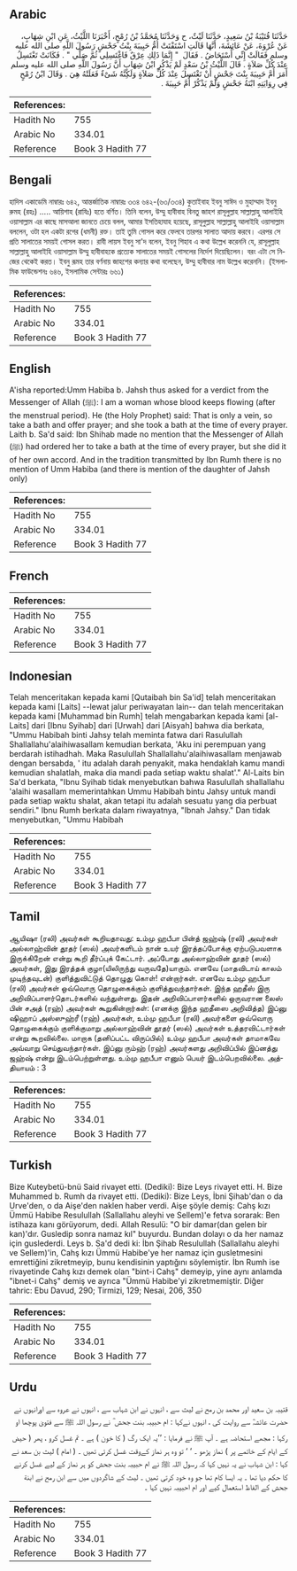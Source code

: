 ## Arabic


<div dir="rtl" lang="ar" style={{fontSize:'larger',backgroundColor:'#f8f9fa',padding:20}}>
حَدَّثَنَا قُتَيْبَةُ بْنُ سَعِيدٍ، حَدَّثَنَا لَيْثٌ، ح وَحَدَّثَنَا مُحَمَّدُ بْنُ رُمْحٍ، أَخْبَرَنَا اللَّيْثُ، عَنِ ابْنِ شِهَابٍ، عَنْ عُرْوَةَ، عَنْ عَائِشَةَ، أَنَّهَا قَالَتِ اسْتَفْتَتْ أُمُّ حَبِيبَةَ بِنْتُ جَحْشٍ رَسُولَ اللَّهِ صلى الله عليه وسلم فَقَالَتْ إِنِّي أُسْتَحَاضُ ‏.‏ فَقَالَ ‏ "‏ إِنَّمَا ذَلِكِ عِرْقٌ فَاغْتَسِلِي ثُمَّ صَلِّي ‏"‏ ‏.‏ فَكَانَتْ تَغْتَسِلُ عِنْدَ كُلِّ صَلاَةٍ ‏.‏ قَالَ اللَّيْثُ بْنُ سَعْدٍ لَمْ يَذْكُرِ ابْنُ شِهَابٍ أَنَّ رَسُولَ اللَّهِ صلى الله عليه وسلم أَمَرَ أُمَّ حَبِيبَةَ بِنْتَ جَحْشٍ أَنْ تَغْتَسِلَ عِنْدَ كُلِّ صَلاَةٍ وَلَكِنَّهُ شَىْءٌ فَعَلَتْهُ هِيَ ‏.‏ وَقَالَ ابْنُ رُمْحٍ فِي رِوَايَتِهِ ابْنَةُ جَحْشٍ وَلَمْ يَذْكُرْ أُمَّ حَبِيبَةَ ‏.‏
</div>
<div style={{backgroundColor:'#f8f9fa',padding:20, marginBottom: 10}}><table> <thead> <tr> <th>References:</th> <th></th> </tr> </thead> <tbody><tr><td>Hadith No</td><td>755</td></tr><tr><td>Arabic No</td><td>334.01</td></tr><tr><td>Reference</td><td>Book 3 Hadith 77</td></tr></tbody></table></div>

## Bengali


<div dir="ltr" lang="bn" style={{fontSize:'larger',backgroundColor:'#f8f9fa',padding:20}}>
হাদিস একাডেমি নাম্বারঃ ৬৪২, আন্তর্জাতিক নাম্বারঃ ৩৩৪ ৬৪২-(৬৩/৩৩৪) কুতাইবাহ ইবনু সাঈদ ও মুহাম্মাদ ইবনু রুমহ (রহঃ) ..... আয়িশাহ (রাযিঃ) হতে বর্ণিত। তিনি বলেন, উম্মু হাবীবাহ বিনতু জাহশ রাসূলুল্লাহ সাল্লাল্লাহু আলাইহি ওয়াসাল্লাম এর কাছে মাসআলা জানতে চেয়ে বলল, আমার ইসতিহাযাহ হয়েছে, রাসূলুল্লাহ সাল্লাল্লাহু আলাইহি ওয়াসাল্লাম বললেন, ওটা হল একটা রগের (ধমনী) রক্ত। তাই তুমি গোসল করে ফেলবে তারপর সালাত আদায় করবে। এরপর সে প্রতি সালাতের সময়ই গোসল করত। রাবী লায়স ইবনু সা'দ বলেন, ইবনু শিহাব এ কথা উল্লেখ করেননি যে, রাসূলুল্লাহ সাল্লাল্লাহু আলাইহি ওয়াসাল্লাম উম্মু হাবীবাহকে প্রত্যেক সালাতের সময়ই গোসলের নির্দেশ দিয়েছিলেন। বরং এটা সে নিজের থেকেই করত। ইবনু রূমহ তার বর্ণনায় জাহশের কন্যার কথা বলেছেন, উম্মু হাবীবার নাম উল্লেখ করেননি। (ইসলামিক ফাউন্ডেশনঃ ৬৪৬, ইসলামিক সেন্টারঃ ৬৬১)
</div>
<div style={{backgroundColor:'#f8f9fa',padding:20, marginBottom: 10}}><table> <thead> <tr> <th>References:</th> <th></th> </tr> </thead> <tbody><tr><td>Hadith No</td><td>755</td></tr><tr><td>Arabic No</td><td>334.01</td></tr><tr><td>Reference</td><td>Book 3 Hadith 77</td></tr></tbody></table></div>

## English


<div dir="ltr" lang="en" style={{fontSize:'larger',backgroundColor:'#f8f9fa',padding:20}}>
A'isha reported:Umm Habiba b. Jahsh thus asked for a verdict from the Messenger of Allah (ﷺ): I am a woman whose blood keeps flowing (after the menstrual period). He (the Holy Prophet) said: That is only a vein, so take a bath and offer prayer; and she took a bath at the time of every prayer. Laith b. Sa'd said: Ibn Shihab made no mention that the Messenger of Allah (ﷺ) had ordered her to take a bath at the time of every prayer, but she did it of her own accord. And in the tradition transmitted by Ibn Rumh there is no mention of Umm Habiba (and there is mention of the daughter of Jahsh only)
</div>
<div style={{backgroundColor:'#f8f9fa',padding:20, marginBottom: 10}}><table> <thead> <tr> <th>References:</th> <th></th> </tr> </thead> <tbody><tr><td>Hadith No</td><td>755</td></tr><tr><td>Arabic No</td><td>334.01</td></tr><tr><td>Reference</td><td>Book 3 Hadith 77</td></tr></tbody></table></div>

## French


<div dir="ltr" lang="fr" style={{fontSize:'larger',backgroundColor:'#f8f9fa',padding:20}}>

</div>
<div style={{backgroundColor:'#f8f9fa',padding:20, marginBottom: 10}}><table> <thead> <tr> <th>References:</th> <th></th> </tr> </thead> <tbody><tr><td>Hadith No</td><td>755</td></tr><tr><td>Arabic No</td><td>334.01</td></tr><tr><td>Reference</td><td>Book 3 Hadith 77</td></tr></tbody></table></div>

## Indonesian


<div dir="ltr" lang="id" style={{fontSize:'larger',backgroundColor:'#f8f9fa',padding:20}}>
Telah menceritakan kepada kami [Qutaibah bin Sa'id] telah menceritakan kepada kami [Laits] --lewat jalur periwayatan lain-- dan telah menceritakan kepada kami [Muhammad bin Rumh] telah mengabarkan kepada kami [al-Laits] dari [Ibnu Syihab] dari [Urwah] dari [Aisyah] bahwa dia berkata, "Ummu Habibah binti Jahsy telah meminta fatwa dari Rasulullah Shallallahu'alaihiwasallam kemudian berkata, 'Aku ini perempuan yang berdarah istihadhah. Maka Rasulullah Shallallahu'alaihiwasallam menjawab dengan bersabda, ' itu adalah darah penyakit, maka hendaklah kamu mandi kemudian shalatlah, maka dia mandi pada setiap waktu shalat'." Al-Laits bin Sa'd berkata, "Ibnu Syihab tidak menyebutkan bahwa Rasulullah shallallahu 'alaihi wasallam memerintahkan Ummu Habibah bintu Jahsy untuk mandi pada setiap waktu shalat, akan tetapi itu adalah sesuatu yang dia perbuat sendiri." Ibnu Rumh berkata dalam riwayatnya, "Ibnah Jahsy." Dan tidak menyebutkan, "Ummu Habibah
</div>
<div style={{backgroundColor:'#f8f9fa',padding:20, marginBottom: 10}}><table> <thead> <tr> <th>References:</th> <th></th> </tr> </thead> <tbody><tr><td>Hadith No</td><td>755</td></tr><tr><td>Arabic No</td><td>334.01</td></tr><tr><td>Reference</td><td>Book 3 Hadith 77</td></tr></tbody></table></div>

## Tamil


<div dir="ltr" lang="ta" style={{fontSize:'larger',backgroundColor:'#f8f9fa',padding:20}}>
ஆயிஷா (ரலி) அவர்கள் கூறியதாவது: உம்மு ஹபீபா பின்த் ஜஹ்ஷ் (ரலி) அவர்கள் அல்லாஹ்வின் தூதர் (ஸல்) அவர்களிடம் நான் உயர் இரத்தப்போக்கு ஏற்படுபவளாக இருக்கிறேன் என்று கூறி தீர்ப்புக் கேட்டார். அப்போது அல்லாஹ்வின் தூதர் (ஸல்) அவர்கள், இது இரத்தக் குழா(யிலிருந்து வருவதே)யாகும். எனவே (மாதவிடாய் காலம் முடிந்தவுடன்) குளித்துவிட்டுத் தொழுது கொள்! என்றார்கள். எனவே உம்மு ஹபீபா (ரலி) அவர்கள் ஒவ்வொரு தொழுகைக்கும் குளித்துவந்தார்கள். இந்த ஹதீஸ் இரு அறிவிப்பாளர்தொடர்களில் வந்துள்ளது. இதன் அறிவிப்பாளர்களில் ஒருவரான லைஸ் பின் சஅத் (ரஹ்) அவர்கள் கூறுகின்றார்கள்: (எனக்கு இந்த ஹதீஸை அறிவித்த) இப்னு ஷிஹாப் அஸ்ஸுஹ்ரீ (ரஹ்) அவர்கள், உம்மு ஹபீபா (ரலி) அவர்களை ஒவ்வொரு தொழுகைக்கும் குளிக்குமாறு அல்லாஹ்வின் தூதர் (ஸல்) அவர்கள் உத்தரவிட்டார்கள் என்று கூறவில்லை. மாறாக (தனிப்பட்ட விருப்பில்) உம்மு ஹபீபா அவர்கள் தாமாகவே அவ்வாறு செய்துவந்தார்கள். இப்னு ரும்ஹ் (ரஹ்) அவர்களது அறிவிப்பில் இப்னத்து ஜஹ்ஷ் என்று இடம்பெற்றுள்ளது. உம்மு ஹபீபா எனும் பெயர் இடம்பெறவில்லை. அத்தியாயம் : 3
</div>
<div style={{backgroundColor:'#f8f9fa',padding:20, marginBottom: 10}}><table> <thead> <tr> <th>References:</th> <th></th> </tr> </thead> <tbody><tr><td>Hadith No</td><td>755</td></tr><tr><td>Arabic No</td><td>334.01</td></tr><tr><td>Reference</td><td>Book 3 Hadith 77</td></tr></tbody></table></div>

## Turkish


<div dir="ltr" lang="tr" style={{fontSize:'larger',backgroundColor:'#f8f9fa',padding:20}}>
Bize Kuteybetü-bnü Said rivayet etti. (Dediki): Bize Leys rivayet etti. H. Bize Muhammed b. Rumh da rivayet etti. (Dediki): Bize Leys, İbni Şihab'dan o da Urve'den, o da Aişe'den naklen haber verdi. Aişe şöyle demiş: Cahş kızı Ümmü Habibe Resulullah (Sallallahu aleyhi ve Sellem)'e fetva sorarak: Ben istihaza kanı görüyorum, dedi. Allah Resulü: "O bir damar(dan gelen bir kan)'dır. Gusledip sonra namaz kıl" buyurdu. Bundan dolayı o da her namaz için guslederdi. Leys b. Sa'd dedi ki: İbn Şihab Resulullah (Sallallahu aleyhi ve Sellem)'in, Cahş kızı Ümmü Habibe'ye her namaz için gusletmesini emrettiğini zikretmeyip, bunu kendisinin yaptığını söylemiştir. İbn Rumh ise rivayetinde Cahş kızı demek olan "bint-i Cahş" demeyip, yine aynı anlamda "ibnet-i Cahş" demiş ve ayrıca "Ümmü Habibe'yi zikretmemiştir. Diğer tahric: Ebu Davud, 290; Tirmizi, 129; Nesai, 206, 350
</div>
<div style={{backgroundColor:'#f8f9fa',padding:20, marginBottom: 10}}><table> <thead> <tr> <th>References:</th> <th></th> </tr> </thead> <tbody><tr><td>Hadith No</td><td>755</td></tr><tr><td>Arabic No</td><td>334.01</td></tr><tr><td>Reference</td><td>Book 3 Hadith 77</td></tr></tbody></table></div>

## Urdu


<div dir="rtl" lang="ur" style={{fontSize:'larger',backgroundColor:'#f8f9fa',padding:20}}>
قتیبہ بن سعید اور محمد بن رمح نے لیث سے ، انہوں نے ابن شہاب سے ، انہوں نے عروہ سے اورانہوں نے حضرت عائشہؓ سے روایت کی ، انہوں نےکہا : ام حبیبہ بنت جحش ؓ نے رسول اللہ ﷺ سے فتویٰ پوچھا او رکہا : مجھے استحاضہ ہے ۔ آپ ﷺ نے فرمایا : ’’یہ ایک رگ ( کا خون ) ہے ۔ تم غسل کرو ، پھر ( حیض کے ایام کے خاتمے پر ) نماز پڑھو ۔ ‘ ‘ تو وہ ہر نماز کےوقت غسل کرتی تھیں ۔ ( امام ) لیث بن سعد نے کہا : ابن شہاب نے یہ نہیں کہا کہ رسول اللہ ﷺ نے ام حبیبہ بنت جحش کو ہر نماز کے لیے غسل کرنے کا حکم دیا تھا ۔ یہ ایسا کام تھا جو وہ خود کرتی تھیں ۔ لیث کے شاگردوں میں سے ابن رمح نے ابنة جحش کے الفاظ استعمال کیے اور ام احبیبہ نہیں کہا ۔
</div>
<div style={{backgroundColor:'#f8f9fa',padding:20, marginBottom: 10}}><table> <thead> <tr> <th>References:</th> <th></th> </tr> </thead> <tbody><tr><td>Hadith No</td><td>755</td></tr><tr><td>Arabic No</td><td>334.01</td></tr><tr><td>Reference</td><td>Book 3 Hadith 77</td></tr></tbody></table></div>